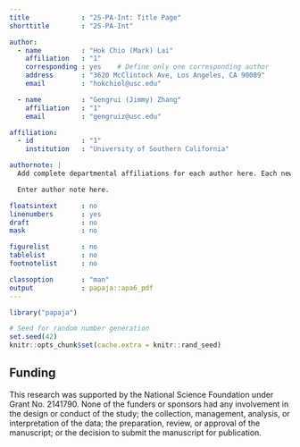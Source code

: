 ```yaml
---
title             : "2S-PA-Int: Title Page"
shorttitle        : "2S-PA-Int"

author: 
  - name          : "Hok Chio (Mark) Lai"
    affiliation   : "1"
    corresponding : yes    # Define only one corresponding author
    address       : "3620 McClintock Ave, Los Angeles, CA 90089"
    email         : "hokchiol@usc.edu"

  - name          : "Gengrui (Jimmy) Zhang"
    affiliation   : "1"
    email         : "gengruiz@usc.edu"

affiliation:
  - id            : "1"
    institution   : "University of Southern California"

authornote: |
  Add complete departmental affiliations for each author here. Each new line herein must be indented, like this line.

  Enter author note here.

floatsintext      : no
linenumbers       : yes
draft             : no
mask              : no

figurelist        : no
tablelist         : no
footnotelist      : no

classoption       : "man"
output            : papaja::apa6_pdf
---
```


```r
library("papaja")
```

```r
# Seed for random number generation
set.seed(42)
knitr::opts_chunk$set(cache.extra = knitr::rand_seed)
```

## Funding

This research was supported by the National Science Foundation under Grant No. 2141790.
None of the funders or sponsors had any involvement in the design or conduct of the study; the collection, management, analysis, or interpretation of the data; the preparation, review, or approval of the manuscript; or the decision to submit the manuscript for publication.

